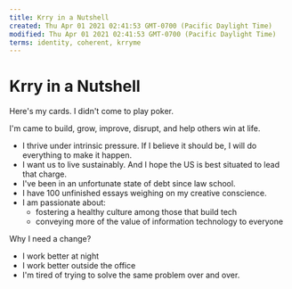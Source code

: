 ```yaml
---
title: Krry in a Nutshell
created: Thu Apr 01 2021 02:41:53 GMT-0700 (Pacific Daylight Time)
modified: Thu Apr 01 2021 02:41:53 GMT-0700 (Pacific Daylight Time)
terms: identity, coherent, krryme
---
```


# Krry in a Nutshell

Here's my cards. I didn't come to play poker.

I'm came to build, grow, improve, disrupt, and help others win at life.

- I thrive under intrinsic pressure. If I believe it should be, I will do everything to make it happen.
- I want us to live sustainably. And I hope the US is best situated to lead that charge.
- I've been in an unfortunate state of debt since law school.
- I have 100 unfinished essays weighing on my creative conscience.
- I am passionate about:
  - fostering a healthy culture among those that build tech
  - conveying more of the value of information technology to everyone

Why I need a change?

- I work better at night
- I work better outside the office
- I'm tired of trying to solve the same problem over and over.
